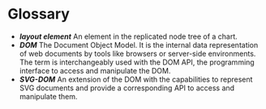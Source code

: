 
<Meta title='Glossary'/>

# Glossary

- **_layout element_** An element in the replicated node tree of a chart.
- **_DOM_** The Document Object Model. It is the internal data representation
  of web documents by tools like browsers or server-side environments.
  The term is interchangeably used with the DOM API, the programming interface
  to access and manipulate the DOM.
- **_SVG-DOM_** An extension of the DOM with the capabilities to represent
  SVG documents and provide a corresponding API to access and manipulate them.
